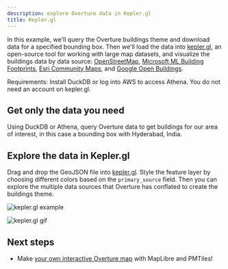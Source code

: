 ```yaml
---
description: explore Overture data in Kepler.gl
title: Kepler.gl
---
```



In this example, we'll query the Overture buildings theme and download data for a specified bounding box. Then we'll load the data into [kepler.gl](https://kepler.gl/demo), an open-source tool for working with large map datasets, and visualize the buildings data by data source: [OpenStreetMap](https://wiki.openstreetmap.org/wiki/Key:building), [Microsoft ML Building Footprints](https://github.com/microsoft/GlobalMLBuildingFootprints), [Esri Community Maps](https://communitymaps.arcgis.com/home), and [Google Open Buildings](https://sites.research.google/open-buildings/).

Requirements: Install DuckDB or log into AWS to access Athena. You do not need an account on kepler.gl.

## Get only the data you need
Using DuckDB or Athena, query Overture data to get buildings for our area of interest, in this case a bounding box with Hyderabad, India.

<Tabs queryString="engine">
    <TabItem value="duckdb" label="DuckDB">
        <QueryBuilder query={HyderabadBuildingsDuckDB}></QueryBuilder>
    </TabItem>
    <TabItem value="athena" label="Athena">
        <QueryBuilder query={HyderabadBuildingsAthena}></QueryBuilder>
    </TabItem>
</Tabs>

## Explore the data in Kepler.gl
Drag and drop the GeoJSON file into [kepler.gl](https://kepler.gl/demo). Style the feature layer by choosing different colors based on the `primary_source` field. Then you can explore the multiple data sources that Overture has conflated to create the buildings theme.

![kepler.gl example](/img/examples/kepler-overture-hyderabad.png)

![kepler.gl gif](/img/examples/kepler_overture_buildings_hyderabad.gif)

## Next steps
- Make [your own interactive Overture map](/examples/build-a-map) with MapLibre and PMTiles!
